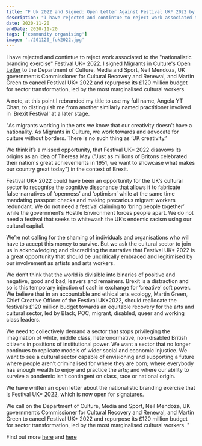```yaml
---
title: "F Uk 2022 and Signed: Open Letter Against Festival UK* 2022 by Migrants in Culture"
description: "I have rejected and contintue to reject work associated to the 'nationalistic branding exercise' Festival UK* 2022. I signed Migrants in Culture's Open Letter to the Department of Culture, Media and Sport, Neil Mendoza, UK government’s Commissioner for Cultural Recovery and Renewal, and Martin Green to cancel Festival UK* 2022 and repurpose its £120 million budget for sector transformation, led by the most marginalised cultural workers. "
date: 2020-11-20
endDate: 2020-11-20
tags: ['community organising']
image: './201120_fuk2022.jpg'
---
```


I have rejected and contintue to reject work associated to the "nationalistic branding exercise" Festival UK* 2022. I signed Migrants in Culture's [Open Letter](https://docs.google.com/document/d/1r5UITmFDu4nW4lJnqLZCAMvnFPrPaBUkN-4qM0O6_KA/edit?usp=sharing) to the Department of Culture, Media and Sport, Neil Mendoza, UK government’s Commissioner for Cultural Recovery and Renewal, and Martin Green to cancel Festival UK* 2022 and repurpose its £120 million budget for sector transformation, led by the most marginalised cultural workers. 

A note, at this point I rebranded my title to use my full name, Angela YT Chan, to distinguish me from another similarly named practitioner involved in 'Brexit Festival' at a later stage. 

"As migrants working in the arts we know that our creativity doesn’t have a nationality. As Migrants in Culture, we work towards and advocate for culture without borders. There is no such thing as ‘UK creativity.’

 

We think it’s a missed opportunity, that Festival UK* 2022 disavows its origins as an idea of Theresa May ("Just as millions of Britons celebrated their nation's great achievements in 1951, we want to showcase what makes our country great today") in the context of Brexit. 

 

Festival UK* 2022 could have been an opportunity for the UK’s cultural sector to recognise the cognitive dissonance that allows it to fabricate false-narratives of  ‘openness’ and ‘optimism’ while at the same time mandating passport checks and making precarious migrant workers redundant. We do not need a festival claiming to ‘bring people together’ while the government’s Hostile Environment forces people apart. We do not need a festival that seeks to whitewash the UK’s endemic racism using our cultural capital.

We’re not calling for the shaming of individuals and organisations who will have to accept this money to survive. But we ask the cultural sector to join us in acknowledging and discrediting the narrative that Festival UK* 2022  is a great opportunity that should be uncritically embraced and legitimised by our involvement as artists and arts workers. 

We don’t think that the world is divisible into binaries of positive and negative, good and bad, leavers and remainers. Brexit is a distraction and so is this temporary injection of cash in exchange for ‘creative’ soft power. We believe that in an accountable and ethical arts ecology, Martin Green, Chief Creative Officer of the Festival UK*2022, should reallocate the festival’s £120 million budget towards an equitable recovery for the arts and cultural sector, led by Black, POC, migrant, disabled, queer and working class leaders. 

We need to collectively demand a sector that stops privileging the imagination of white, middle class, heteronormative, non-disabled British citizens in positions of institutional power. We want a sector that no longer continues to replicate models of wider social and economic injustice. We want to see a cultural sector capable of envisioning and supporting a future where people aren’t criminalised for where they are born; where everybody has enough wealth to enjoy and practice the arts; and where our ability to survive a pandemic isn’t contingent on class, race or national origin.

We have written an open letter about the nationalistic branding exercise that is Festival UK* 2022, which is now open for signatures. 

We call on the Department of Culture, Media and Sport, Neil Mendoza, UK government’s Commissioner for Cultural Recovery and Renewal, and Martin Green to cancel Festival UK* 2022 and repurpose its £120 million budget for sector transformation, led by the most marginalised cultural workers. "

Find out more [here](https://www.rewildthearts.org/f-uk-2022/) and [here](https://www.vice.com/en/article/the-battle-over-the-pound120-million-festival-of-brexit/)